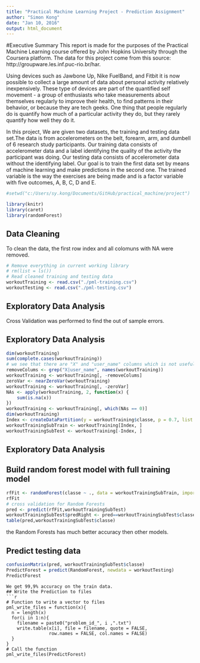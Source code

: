 ```yaml
---
title: "Practical Machine Learning Project - Prediction Assignment"
author: "Simon Kong"
date: "Jan 10, 2016"
output: html_document
---
```

#Executive Summary
This report is made for the purposes of the Practical Machine Learning course offered by John Hopkins University through the Coursera platform. The data for this project come from this source: http://groupware.les.inf.puc-rio.br/har.

Using devices such as Jawbone Up, Nike FuelBand, and Fitbit it is now possible to collect a large amount of data about personal activity relatively inexpensively. These type of devices are part of the quantified self movement - a group of enthusiasts who take measurements about themselves regularly to improve their health, to find patterns in their behavior, or because they are tech geeks. One thing that people regularly do is quantify how much of a particular activity they do, but they rarely quantify how well they do it. 

In this project, We are given two datasets, the training and testing data set.The data is from accelerometers on the belt, forearm, arm, and dumbell of 6 research study participants. Our training data consists of accelerometer data and a label identifying the quality of the activity the participant was doing. Our testing data consists of accelerometer data without the identifying label. Our goal is to train the first data set by means of machine learning and make predictions in the second one. The trained variable is the way the exercises are being made and is a factor variable with five outcomes, A, B, C, D and E.

```r
#setwd("c:/Users/sy.kong/Documents/GitHub/practical_machine/project")
```

```r

library(knitr)
library(caret)
library(randomForest)
```
## Data Cleaning
To clean the data, the first row index and all colomuns with NA were removed. 
```r
# Remove everything in current working library
# rm(list = ls())
# Read cleaned training and testing data 
workoutTraining <- read.csv("./pml-training.csv")
workoutTesting <- read.csv("./pml-testing.csv")
```


## Exploratory Data Analysis

Cross Validation was performed to find the out of sample errors. 

## Exploratory Data Analysis
```r
dim(workoutTraining)
sum(complete.cases(workoutTraining))
# we see that there are "X" and "user_name" columns which is not useful for creating model.
removeColums <- grep("X|user_name", names(workoutTraining))
workoutTraining <- workoutTraining[, -removeColums]
zeroVar <- nearZeroVar(workoutTraining)
workoutTraining <- workoutTraining[, -zeroVar]
NAs <- apply(workoutTraining, 2, function(x) {
    sum(is.na(x))
})
workoutTraining <- workoutTraining[, which(NAs == 0)]
dim(workoutTraining)
Index <- createDataPartition(y = workoutTraining$classe, p = 0.7, list = FALSE)
workoutTrainingSubTrain <- workoutTraining[Index, ]
workoutTrainingSubTest <- workoutTraining[-Index, ]

```

## Exploratory Data Analysis

## Build random forest model with full training model

```r
rfFit <- randomForest(classe ~ ., data = workoutTrainingSubTrain, importance = TRUE, ntrees = 10)
rfFit
# cross validation for Random Forests
pred <- predict(rfFit,workoutTrainingSubTest)
workoutTrainingSubTest$predRight <- pred==workoutTrainingSubTest$classe
table(pred,workoutTrainingSubTest$classe)

```
the Random Forests has much better accuracy then other models.

## Predict testing data
```r
confusionMatrix(pred, workoutTrainingSubTest$classe)
PredictForest = predict(RandomForest, newdata = workoutTesting)
PredictForest
```
```
We get 99,9% accuracy on the train data.
## Write the Prediction to files
```r
# Function to write a vector to files
pml_write_files = function(x){
  n = length(x)
  for(i in 1:n){
    filename = paste0("problem_id_", i ,".txt")
    write.table(x[i], file = filename, quote = FALSE,
                row.names = FALSE, col.names = FALSE)
  }
}
# Call the function
pml_write_files(PredictForest)

```


